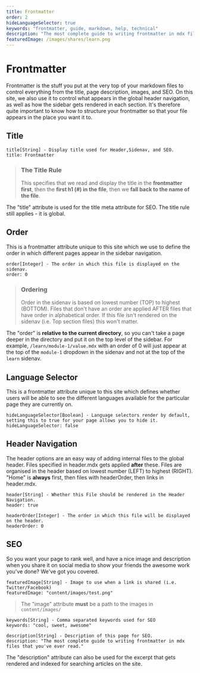```yaml
---
title: Frontmatter
order: 2
hideLanguageSelector: true
keywords: "frontmatter, guide, markdown, help, technical"
description: "The most complete guide to writing frontmatter in mdx files that you've ever read."
featuredImage: /images/shares/learn.png
---
```


# Frontmatter

Frontmatter is the stuff you put at the very top of your markdown files to control everything from the title, page description, images, and SEO. On this site, we also use it to control what appears in the global header navigation, as well as how the sidebar gets rendered in each section. It's therefore quite important to know how to structure your frontmatter so that your file appears in the place you want it to.

## Title

```md:title=title-example.mdx
title[String] - Display title used for Header,Sidenav, and SEO.  
title: Frontmatter
```

>### The Title Rule
>This specifies that we read and display the title in the **frontmatter first**, then the **first h1 (#) in the file**, then we **fall back to the name of the file**.

The "title" attribute is used for the title meta attribute for SEO. The title rule still applies - it is global.

## Order

This is a frontmatter attribute unique to this site which we use to define the order in which different pages appear in the sidebar navigation.

```md:title=order-example.mdx
order[Integer] - The order in which this file is displayed on the sidenav.
order: 0
```

>### Ordering
>Order in the sidenav is based on lowest number (TOP) to highest (BOTTOM). Files that don't have an order are applied AFTER files that have order in alphabetical order. If this file isn't rendered on the sidenav (i.e. Top section files) this won't matter.

The "order" is **relative to the current directory**, so you can't take a page deeper in the directory and put it on the top level of the sidebar. For example, `/learn/module-1/value.mdx` with an order of 0 will just appear at the top of the `module-1` dropdown in the sidenav and not at the top of the `learn` sidenav.

## Language Selector

This is a frontmatter attribute unique to this site which defines whether users will be able to see the different languages available for the particular page they are currently on.

```md:title=language-example.mdx
hideLanguageSelector[Boolean] - Language selectors render by default, setting this to true for your page allows you to hide it.
hideLanguageSelector: false
```

## Header Navigation

The header options are an easy way of adding internal files to the global header. Files specified in header.mdx gets applied **after** these. Files are organised in the header based on lowest number (LEFT) to highest (RIGHT). "Home" is **always** first, then files with headerOrder, then links in header.mdx.

```md:title=header-example.mdx
header[String] - Whether this File should be rendered in the Header Navigation.
header: true

headerOrder[Integer] - The order in which this file will be displayed on the header.
headerOrder: 0
```

## SEO

So you want your page to rank well, and have a nice image and description when you share it on social media to show your friends the awesome work you've done? We've got you covered.

```md:title=image-example.mdx
featuredImage[String] - Image to use when a link is shared (i.e. Twitter/Facebook)
featuredImage: "content/images/test.png"
```

>The "image" attribute **must** be a path to the images in `content/images/`

```md:title=keywords-example.mdx
keywords[String] - Comma separated keywords used for SEO
keywords: "cool, sweet, awesome"
```

```md:title=description-example.mdx
description[String] - Description of this page for SEO.
description: "The most complete guide to writing frontmatter in mdx files that you've ever read."
```

The "description" attribute can also be used for the excerpt that gets rendered and indexed for searching articles on the site.
